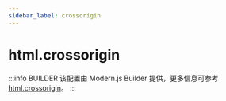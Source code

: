 ```yaml
---
sidebar_label: crossorigin
---
```


# html.crossorigin

:::info BUILDER
该配置由 Modern.js Builder 提供，更多信息可参考 [html.crossorigin](https://modernjs.dev/builder/api/config-html.html#html-crossorigin)。
:::


<Main />
